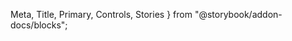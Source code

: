   Meta,
  Title,
  Primary,
  Controls,
  Stories
} from "@storybook/addon-docs/blocks";


<Meta of={DialogStories} />

<Title />

<Primary />

## Usage

### Open dialog

Add a `ref` to the dialog component:

```html
<wra-dialog ref="dialogRef" ... />
```

Call the `openDialog()` method on the `ref` to open the dialog:

```js
this.$refs.dialogRef.openDialog();
```

### Close dialog

<div>
  The dialog closes automatically when the user clicks the confirm or cancel
  button. You can also close it programmatically by calling:
</div>

```js
this.$refs.dialogRef.closeDialog();
```

<Controls />

<p>Use the `@confirm` and `@cancel` events to handle user actions:</p>

```js
  methods: {
    handleConfirm() {
      // handle confirm action
    },
    handleCancel() {
      // handle cancel action
    }
  }
```

<Stories />
